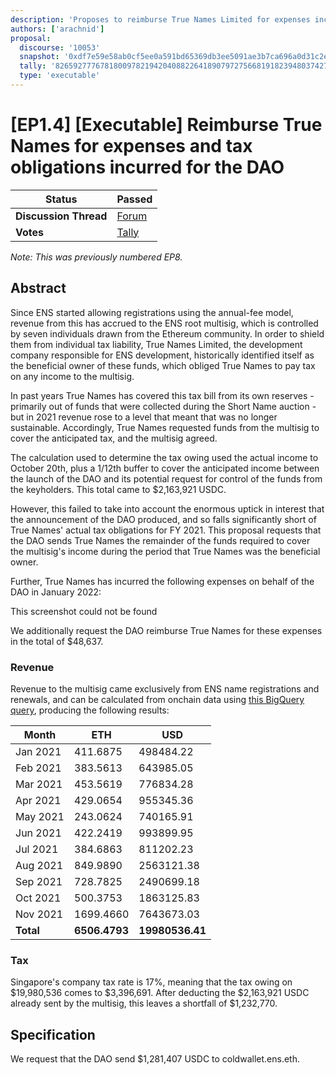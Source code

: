 ```yaml
---
description: 'Proposes to reimburse True Names Limited for expenses incurred on behalf of ENS and the DAO.'
authors: ['arachnid']
proposal:
  discourse: '10053'
  snapshot: '0xdf7e59e58ab0cf5ee0a591bd65369db3ee5091ae3b7ca696a0d31c2eac9959f5'
  tally: '82659277767818009782194204088226418907972756681918239480374274857360772298879'
  type: 'executable'
---
```


# [EP1.4] [Executable] Reimburse True Names for expenses and tax obligations incurred for the DAO

| **Status**            | Passed                                                                                                                        |
| --------------------- | ----------------------------------------------------------------------------------------------------------------------------- |
| **Discussion Thread** | [Forum](https://discuss.ens.domains/t/10053)                                                                                  |
| **Votes**             | [Tally](https://www.tally.xyz/gov/ens/proposal/82659277767818009782194204088226418907972756681918239480374274857360772298879) |

_Note: This was previously numbered EP8._

## Abstract

Since ENS started allowing registrations using the annual-fee model, revenue from this has accrued to the ENS root multisig, which is controlled by seven individuals drawn from the Ethereum community. In order to shield them from individual tax liability, True Names Limited, the development company responsible for ENS development, historically identified itself as the beneficial owner of these funds, which obliged True Names to pay tax on any income to the multisig.

In past years True Names has covered this tax bill from its own reserves - primarily out of funds that were collected during the Short Name auction - but in 2021 revenue rose to a level that meant that was no longer sustainable. Accordingly, True Names requested funds from the multisig to cover the anticipated tax, and the multisig agreed.

The calculation used to determine the tax owing used the actual income to October 20th, plus a 1/12th buffer to cover the anticipated income between the launch of the DAO and its potential request for control of the funds from the keyholders. This total came to $2,163,921 USDC.

However, this failed to take into account the enormous uptick in interest that the announcement of the DAO produced, and so falls significantly short of True Names' actual tax obligations for FY 2021. This proposal requests that the DAO sends True Names the remainder of the funds required to cover the multisig's income during the period that True Names was the beneficial owner.

Further, True Names has incurred the following expenses on behalf of the DAO in January 2022:

<Note>This screenshot could not be found</Note>

We additionally request the DAO reimburse True Names for these expenses in the total of $48,637.

### Revenue

Revenue to the multisig came exclusively from ENS name registrations and renewals, and can be calculated from onchain data using [this BigQuery query](https://gist.github.com/Arachnid/dfd374886a3e6b0a0eb17b26703d776a), producing the following results:

| Month     | ETH           | USD             |
| --------- | ------------- | --------------- |
| Jan 2021  | 411.6875      | 498484.22       |
| Feb 2021  | 383.5613      | 643985.05       |
| Mar 2021  | 453.5619      | 776834.28       |
| Apr 2021  | 429.0654      | 955345.36       |
| May 2021  | 243.0624      | 740165.91       |
| Jun 2021  | 422.2419      | 993899.95       |
| Jul 2021  | 384.6863      | 811202.23       |
| Aug 2021  | 849.9890      | 2563121.38      |
| Sep 2021  | 728.7825      | 2490699.18      |
| Oct 2021  | 500.3753      | 1863125.83      |
| Nov 2021  | 1699.4660     | 7643673.03      |
| **Total** | **6506.4793** | **19980536.41** |

### Tax

Singapore's company tax rate is 17%, meaning that the tax owing on $19,980,536 comes to $3,396,691. After deducting the $2,163,921 USDC already sent by the multisig, this leaves a shortfall of $1,232,770.

## Specification

We request that the DAO send $1,281,407 USDC to coldwallet.ens.eth.
